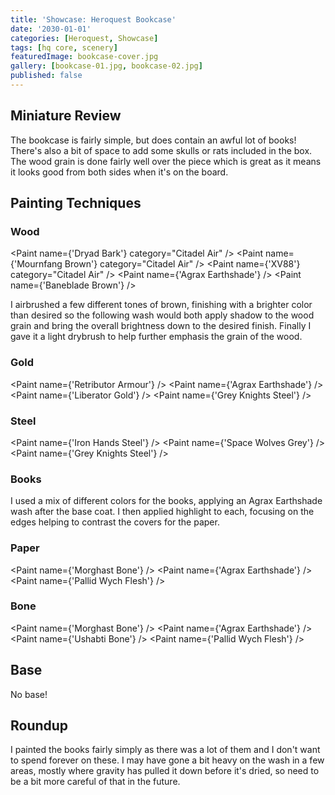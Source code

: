 ```yaml
---
title: 'Showcase: Heroquest Bookcase'
date: '2030-01-01'
categories: [Heroquest, Showcase]
tags: [hq core, scenery]
featuredImage: bookcase-cover.jpg
gallery: [bookcase-01.jpg, bookcase-02.jpg]
published: false
---
```



## Miniature Review

The bookcase is fairly simple, but does contain an awful lot of books! There's also a bit of space to add some skulls or
rats included in the box. The wood grain is done fairly well over the piece which is great as it means it looks good
from both sides when it's on the board.

## Painting Techniques

### Wood

<Paint name={'Dryad Bark'} category="Citadel Air" />
<Paint name={'Mournfang Brown'} category="Citadel Air" />
<Paint name={'XV88'} category="Citadel Air" />
<Paint name={'Agrax Earthshade'} />
<Paint name={'Baneblade Brown'} />

I airbrushed a few different tones of brown, finishing with a brighter color than desired so the following wash
would both apply shadow to the wood grain and bring the overall brightness down to the desired finish.
Finally I gave it a light drybrush to help further emphasis the grain of the wood.

### Gold

<Paint name={'Retributor Armour'} />
<Paint name={'Agrax Earthshade'} />
<Paint name={'Liberator Gold'} />
<Paint name={'Grey Knights Steel'} />

### Steel

<Paint name={'Iron Hands Steel'} />
<Paint name={'Space Wolves Grey'} />
<Paint name={'Grey Knights Steel'} />

### Books

I used a mix of different colors for the books, applying an Agrax Earthshade wash after the base coat. I then applied
highlight to each, focusing on the edges helping to contrast the covers for the paper.

### Paper

<Paint name={'Morghast Bone'} />
<Paint name={'Agrax Earthshade'} />
<Paint name={'Pallid Wych Flesh'} />

### Bone

<Paint name={'Morghast Bone'} />
<Paint name={'Agrax Earthshade'} />
<Paint name={'Ushabti Bone'} />
<Paint name={'Pallid Wych Flesh'} />

## Base

No base!

## Roundup

I painted the books fairly simply as there was a lot of them and I don't want to spend forever on these. I may have
gone a bit heavy on the wash in a few areas, mostly where gravity has pulled it down before it's dried, so need to be
a bit more careful of that in the future.
